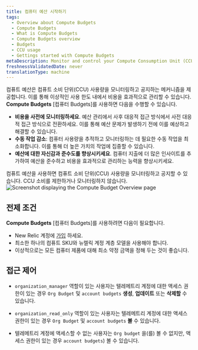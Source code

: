 ```yaml
---
title: 컴퓨터 예산 시작하기
tags:
  - Overview about Compute Budgets
  - Compute Budgets
  - What is Compute Budgets
  - Compute Budgets overview
  - Budgets
  - CCU usage
  - Gettings started with Compute Budgets
metaDescription: Monitor and control your Compute Consumption Unit (CCU) usage with New Relic's Compute Budgets feature.
freshnessValidatedDate: never
translationType: machine
---
```


컴퓨트 예산은 컴퓨트 소비 단위(CCU) 사용량을 모니터링하고 공지하는 메커니즘을 제공합니다. 이를 통해 이상적인 사용 한도 내에서 비용을 효과적으로 관리할 수 있습니다. **Compute Budgets** \[컴퓨터 Budgets]를 사용하면 다음을 수행할 수 있습니다.

* **비용을 사전에 모니터링하세요**. 예산 관리에서 사후 대응적 접근 방식에서 사전 대응적 접근 방식으로 전환하세요. 이를 통해 예산 문제가 발생하기 전에 이를 예상하고 해결할 수 있습니다.
* **수동 작업 감소**: 컴퓨터 사용량을 추적하고 모니터링하는 데 필요한 수동 작업을 최소화합니다. 이를 통해 더 높은 가치의 작업에 집중할 수 있습니다.
* **예산에 대한 자신감과 준수도를 향상시키세요**. 컴퓨터 지출에 더 많은 인사이트를 추가하여 예산을 준수하고 비용을 효과적으로 관리하는 능력을 향상시키세요.

<Callout variant="important">
  컴퓨트 예산을 사용하면 컴퓨트 소비 단위(CCU) 사용량을 모니터링하고 공지할 수 있습니다. CCU 소비를 제한하거나 모니터링하지 않습니다.
</Callout>

<img title="Screenshot displaying the Compute Budget Overview page" alt="Screenshot displaying the Compute Budget Overview page" src="/images/compute-budget-overview.webp" />

## 전제 조건

**Compute Budgets** \[컴퓨터 Budgets]를 사용하려면 다음이 필요합니다.

* New Relic 계정에 [가입](https://newrelic.com/signup/) 하세요.
* 최소한 하나의 컴퓨트 SKU와 뉴렐릭 계정 계층 모델을 사용해야 합니다.
* 이상적으로는 모든 컴퓨터 제품에 대해 최소 약정 금액을 정해 두는 것이 좋습니다.

## 접근 제어

* `organization_manager` 역할이 있는 사용자는 텔레메트리 계정에 대한 액세스 권한이 있는 경우 `Org Budget` 및 `account budgets` **생성**, **업데이트** 또는 **삭제할** 수 있습니다.

* `organization_read_only` 역할이 있는 사용자는 텔레메트리 계정에 대한 액세스 권한이 있는 경우 `Org Budget` 및 `account budgets` **볼** 수 있습니다.

* 텔레메트리 계정에 액세스할 수 없는 사용자는 `Org budget` 을(를) 볼 수 없지만, 액세스 권한이 있는 경우 `account budgets`) 볼 수 있습니다.